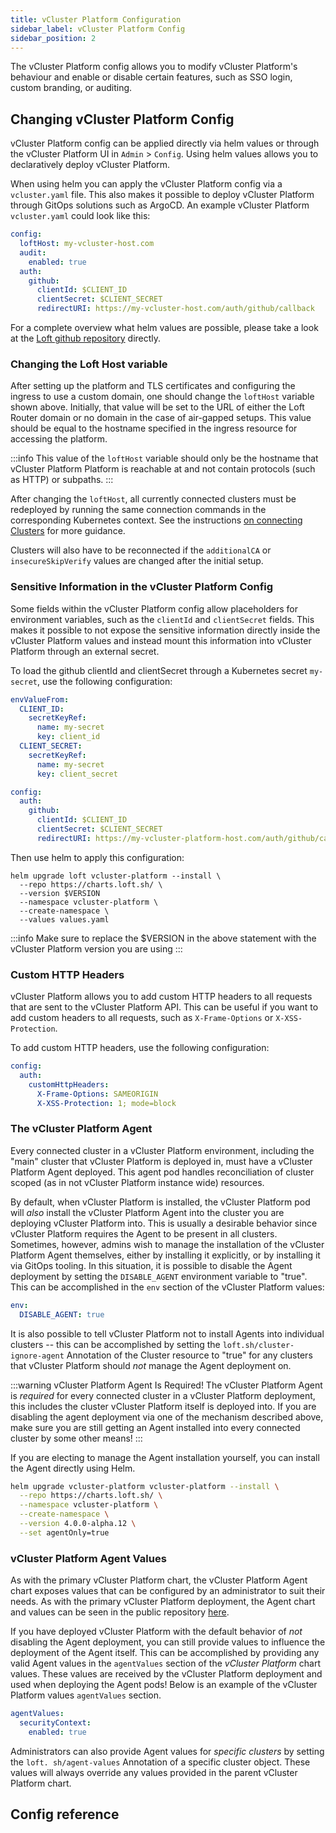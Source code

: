 ```yaml
---
title: vCluster Platform Configuration
sidebar_label: vCluster Platform Config
sidebar_position: 2
---
```



The vCluster Platform config allows you to modify vCluster Platform's behaviour and enable or disable certain features, such as SSO login, custom branding, or auditing.

## Changing vCluster Platform Config

vCluster Platform config can be applied directly via helm values or through the vCluster Platform UI in `Admin` > `Config`. Using helm values allows you to declaratively deploy vCluster Platform.

When using helm you can apply the vCluster Platform config via a `vcluster.yaml` file. This also makes it possible to deploy vCluster Platform through GitOps solutions such as ArgoCD. An example vCluster Platform `vcluster.yaml` could look like this:

```yaml
config:
  loftHost: my-vcluster-host.com
  audit:
    enabled: true
  auth:
    github:
      clientId: $CLIENT_ID
      clientSecret: $CLIENT_SECRET
      redirectURI: https://my-vcluster-host.com/auth/github/callback
```

For a complete overview what helm values are possible, please take a look at the [Loft github repository](https://github.com/loft-sh/loft/tree/master/chart) directly.

### Changing the Loft Host variable

After setting up the platform and TLS certificates and configuring the ingress to use a custom domain, one should change the `loftHost` variable shown above.
Initially, that value will be set to the URL of either the Loft Router domain or no domain in the case of air-gapped setups.
This value should be equal to the hostname specified in the ingress resource for accessing the platform.

:::info
This value of the `loftHost` variable should only be the hostname that vCluster Platform Platform is reachable at and not contain protocols (such as HTTP) or subpaths.
:::

After changing the `loftHost`, all currently connected clusters must be redeployed by running the same connection commands in the corresponding Kubernetes context.
See the instructions [on connecting Clusters](../../clusters/connect-cluster) for more guidance.

Clusters will also have to be reconnected if the `additionalCA` or `insecureSkipVerify` values are changed after the initial setup.

### Sensitive Information in the vCluster Platform Config

Some fields within the vCluster Platform config allow placeholders for environment variables, such as the `clientId` and `clientSecret` fields. This makes it possible to not expose the sensitive information directly inside the vCluster Platform values and instead mount this information into vCluster Platform through an external secret.

To load the github clientId and clientSecret through a Kubernetes secret `my-secret`, use the following configuration:

```yaml
envValueFrom:
  CLIENT_ID:
    secretKeyRef:
      name: my-secret
      key: client_id
  CLIENT_SECRET:
    secretKeyRef:
      name: my-secret
      key: client_secret

config:
  auth:
    github:
      clientId: $CLIENT_ID
      clientSecret: $CLIENT_SECRET
      redirectURI: https://my-vcluster-platform-host.com/auth/github/callback
```

Then use helm to apply this configuration:

```
helm upgrade loft vcluster-platform --install \
  --repo https://charts.loft.sh/ \
  --version $VERSION
  --namespace vcluster-platform \
  --create-namespace \
  --values values.yaml
```

:::info
Make sure to replace the $VERSION in the above statement with the vCluster Platform version you are using
:::

### Custom HTTP Headers

vCluster Platform allows you to add custom HTTP headers to all requests that are sent to the vCluster Platform API. This can be useful if you want to add custom headers to all requests, such as `X-Frame-Options` or `X-XSS-Protection`.

To add custom HTTP headers, use the following configuration:

```yaml
config:
  auth:
    customHttpHeaders:
      X-Frame-Options: SAMEORIGIN
      X-XSS-Protection: 1; mode=block
```

### The vCluster Platform Agent

Every connected cluster in a vCluster Platform environment, including the "main" cluster that vCluster Platform is
deployed in, must have a vCluster Platform Agent deployed. This agent pod handles reconciliation of cluster
scoped (as in not vCluster Platform instance wide) resources.

By default, when vCluster Platform is installed, the vCluster Platform pod will _also_ install the vCluster Platform Agent into the
cluster you are deploying vCluster Platform into. This is usually a desirable behavior since vCluster Platform requires
the Agent to be present in all clusters. Sometimes, however, admins wish to manage the
installation of the vCluster Platform Agent themselves, either by installing it explicitly, or by installing
it via GitOps tooling. In this situation, it is possible to disable the Agent deployment by
setting the `DISABLE_AGENT` environment variable to "true". This can be accomplished in the
`env` section of the vCluster Platform values:

```yaml
env:
  DISABLE_AGENT: true
```

It is also possible to tell vCluster Platform not to install Agents into individual clusters -- this can be
accomplished by setting the `loft.sh/cluster-ignore-agent` Annotation of the Cluster resource to
"true" for any clusters that vCluster Platform should _not_ manage the Agent deployment on.

:::warning vCluster Platform Agent Is Required!
The vCluster Platform Agent is _required_ for every connected cluster in a vCluster Platform deployment, this includes the
cluster vCluster Platform itself is deployed into. If you are disabling the agent deployment via one of the
mechanism described above, make sure you are still getting an Agent installed into every
connected cluster by some other means!
:::

If you are electing to manage the Agent installation yourself, you can install the Agent
directly using Helm.

```bash
helm upgrade vcluster-platform vcluster-platform --install \
  --repo https://charts.loft.sh/ \
  --namespace vcluster-platform \
  --create-namespace \
  --version 4.0.0-alpha.12 \
  --set agentOnly=true
```

### vCluster Platform Agent Values

As with the primary vCluster Platform chart, the vCluster Platform Agent chart exposes values that can be configured by an
administrator to suit their needs. As with the primary vCluster Platform deployment, the Agent chart and
values can be seen in the public repository
[here](https://github.com/loft-sh/loft/tree/master/chart).

If you have deployed vCluster Platform with the default behavior of _not_ disabling the Agent deployment, you
can still provide values to influence the deployment of the Agent itself. This can be
accomplished by providing any valid Agent values in the `agentValues` section of the _vCluster Platform_
chart values. These values are received by the vCluster Platform deployment and used when deploying the Agent
pods! Below is an example of the vCluster Platform values `agentValues` section.

```yaml
agentValues:
  securityContext:
    enabled: true
```

Administrators can also provide Agent values for _specific clusters_ by setting the `loft.
sh/agent-values` Annotation of a specific cluster object. These values will always override any
values provided in the parent vCluster Platform chart.

## Config reference

<VClusterProConfig />
